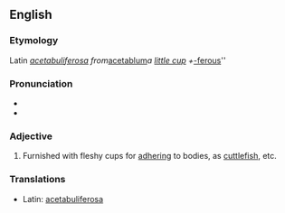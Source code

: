 ==English==

===Etymology===
Latin ''[[acetabuliferosa]] from ''[[acetablum]]'' a [[little cup]] + ''[[-ferous]]''

===Pronunciation===
* {{IPA|/ˌæsɪtæbjuːˈlɪfərʊs/}}
* {{audio|en-us-acetabuliferous.ogg|Audio (US)}}

===Adjective===
{{infl|en|adjective}}

# Furnished with fleshy cups for [[adhering]] to bodies, as [[cuttlefish]], etc.

===Translations===
{{rfc-level|Translations at L3+ (AutoFormat would have corrected level of Translations)}}
* Latin: [[acetabuliferosa]]